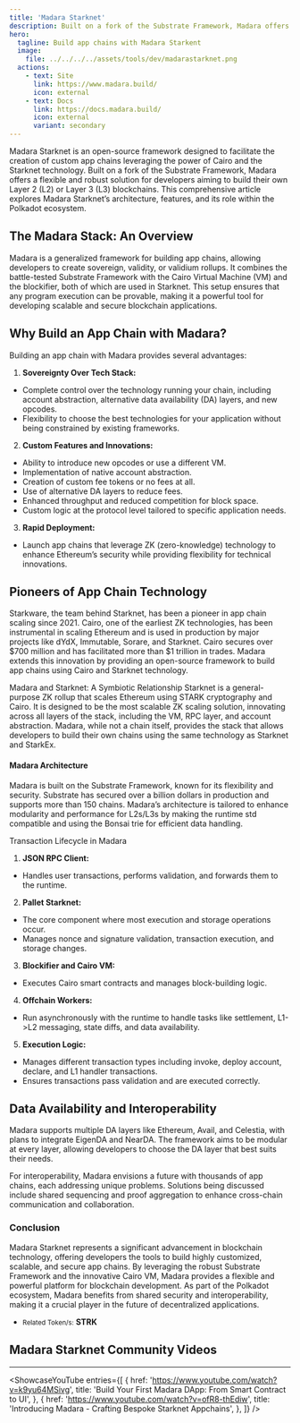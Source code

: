 ```yaml
---
title: 'Madara Starknet'
description: Built on a fork of the Substrate Framework, Madara offers a flexible and robust solution for developers aiming to build their own L2.
hero:
  tagline: Build app chains with Madara Starkent
  image: 
    file: ../../../../assets/tools/dev/madarastarknet.png
  actions:
    - text: Site
      link: https://www.madara.build/
      icon: external
    - text: Docs
      link: https://docs.madara.build/
      icon: external
      variant: secondary
---
```



Madara Starknet is an open-source framework designed to facilitate the creation of custom app chains leveraging the power of Cairo and the Starknet technology. 
Built on a fork of the Substrate Framework, Madara offers a flexible and robust solution for developers aiming to build their own Layer 2 (L2) or Layer 3 (L3) blockchains. This comprehensive article explores Madara Starknet’s architecture, features, and its role within the Polkadot ecosystem.

## The Madara Stack: An Overview
Madara is a generalized framework for building app chains, allowing developers to create sovereign, validity, or validium rollups. It combines the battle-tested Substrate Framework with the Cairo Virtual Machine (VM) and the blockifier, both of which are used in Starknet. This setup ensures that any program execution can be provable, making it a powerful tool for developing scalable and secure blockchain applications.

## Why Build an App Chain with Madara?
Building an app chain with Madara provides several advantages:
1. **Sovereignty Over Tech Stack:**  
  - Complete control over the technology running your chain, including account abstraction, alternative data availability (DA) layers, and new opcodes.
  - Flexibility to choose the best technologies for your application without being constrained by existing frameworks.
2. **Custom Features and Innovations:**
  - Ability to introduce new opcodes or use a different VM.
  - Implementation of native account abstraction.
  - Creation of custom fee tokens or no fees at all.
  - Use of alternative DA layers to reduce fees.
  - Enhanced throughput and reduced competition for block space.
  - Custom logic at the protocol level tailored to specific application needs.
3. **Rapid Deployment:**
  - Launch app chains that leverage ZK (zero-knowledge) technology to enhance Ethereum’s security while providing flexibility for technical innovations.

## Pioneers of App Chain Technology
Starkware, the team behind Starknet, has been a pioneer in app chain scaling since 2021. Cairo, one of the earliest ZK technologies, has been instrumental in scaling Ethereum and is used in production by major projects like dYdX, Immutable, Sorare, and Starknet. Cairo secures over $700 million and has facilitated more than $1 trillion in trades. Madara extends this innovation by providing an open-source framework to build app chains using Cairo and Starknet technology.

Madara and Starknet: A Symbiotic Relationship
Starknet is a general-purpose ZK rollup that scales Ethereum using STARK cryptography and Cairo. It is designed to be the most scalable ZK scaling solution, innovating across all layers of the stack, including the VM, RPC layer, and account abstraction. Madara, while not a chain itself, provides the stack that allows developers to build their own chains using the same technology as Starknet and StarkEx.

#### Madara Architecture
Madara is built on the Substrate Framework, known for its flexibility and security. Substrate has secured over a billion dollars in production and supports more than 150 chains. Madara’s architecture is tailored to enhance modularity and performance for L2s/L3s by making the runtime std compatible and using the Bonsai trie for efficient data handling.

Transaction Lifecycle in Madara
1. **JSON RPC Client:**
  - Handles user transactions, performs validation, and forwards them to the runtime.
2. **Pallet Starknet:**
  - The core component where most execution and storage operations occur.
  - Manages nonce and signature validation, transaction execution, and storage changes.
3. **Blockifier and Cairo VM:**  
  - Executes Cairo smart contracts and manages block-building logic.
4. **Offchain Workers:**
  - Run asynchronously with the runtime to handle tasks like settlement, L1-&gt;L2 messaging, state diffs, and data availability.
5. **Execution Logic:**
  - Manages different transaction types including invoke, deploy account, declare, and L1 handler transactions.
  - Ensures transactions pass validation and are executed correctly.

## Data Availability and Interoperability
Madara supports multiple DA layers like Ethereum, Avail, and Celestia, with plans to integrate EigenDA and NearDA. The framework aims to be modular at every layer, allowing developers to choose the DA layer that best suits their needs.

For interoperability, Madara envisions a future with thousands of app chains, each addressing unique problems. Solutions being discussed include shared sequencing and proof aggregation to enhance cross-chain communication and collaboration.

### Conclusion
Madara Starknet represents a significant advancement in blockchain technology, offering developers the tools to build highly customized, scalable, and secure app chains. By leveraging the robust Substrate Framework and the innovative Cairo VM, Madara provides a flexible and powerful platform for blockchain development. As part of the Polkadot ecosystem, Madara benefits from shared security and interoperability, making it a crucial player in the future of decentralized applications.
- <small>Related Token/s:</small> **STRK**

## Madara Starknet Community Videos
------------
<ShowcaseYouTube
  entries={[
                         {
      href: 'https://www.youtube.com/watch?v=k9yu64MSivg',
      title: 'Build Your First Madara DApp: From Smart Contract to UI',
          },
             {
      href: 'https://www.youtube.com/watch?v=ofR8-thEdiw',
      title: 'Introducing Madara - Crafting Bespoke Starknet Appchains',
          },
  ]} />